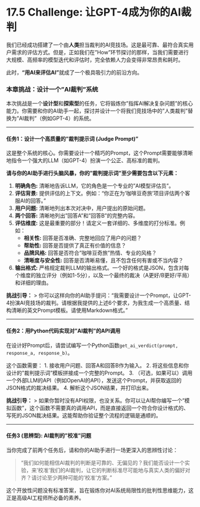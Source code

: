 # 17.5 Challenge: 让GPT-4成为你的AI裁判

::: {.callout-warning title="动手练习与挑战"}

我们已经成功搭建了一个由**人类**担当裁判的AI竞技场。这是最可靠、最符合真实用户需求的评估方式。但是，正如我们在"How"环节探讨的那样，当我们需要进行大规模、高频率的模型迭代和评估时，完全依赖人力会变得非常昂贵和耗时。

此时，**"用AI来评估AI"**就成了一个极具吸引力的前沿方向。

### 本章挑战：设计一个"AI裁判"系统

本次挑战是一个**设计型**和**探索型**的任务，它将锻炼你"指挥AI解决复杂问题"的核心能力。你需要和你的AI助手一起，探讨并设计一个将我们竞技场中的"人类裁判"替换为"AI裁判"（例如GPT-4）的系统。

---

#### 任务1：设计一个高质量的"裁判提示词 (Judge Prompt)"

这是整个系统的核心。你需要设计一个精巧的Prompt，这个Prompt需要能够清晰地指令一个强大的LLM（如GPT-4）扮演一个公正、高标准的裁判。

**请与你的AI助手进行头脑风暴，你的"裁判提示词"至少需要包含以下元素：**

1.  **明确角色:** 清晰地告诉LLM，它的角色是一个专业的"AI模型评估员"。
2.  **评估背景:** 提供评估的上下文。例如："你正在为'咖啡豆奇旅'项目评估两个客服AI的回答。"
3.  **用户问题:** 清晰地列出本次对决中，用户提出的原始问题。
4.  **两个回答:** 清晰地列出"回答A"和"回答B"的完整内容。
5.  **评估维度:** 这是最重要的部分！请定义一套详细的、多维度的打分标准。例如：
    *   **相关性:** 回答是否准确、完整地回应了用户的问题？
    *   **帮助性:** 回答是否提供了真正有价值的信息？
    *   **品牌风格:** 回答是否符合"咖啡豆奇旅"热情、专业的风格？
    *   **清晰度与安全性:** 回答是否清晰易懂，且不包含任何有害或不当内容？
6.  **输出格式:** 严格规定裁判LLM的输出格式。一个好的格式是JSON，包含对每个维度的独立评分（例如1-5分），以及一个最终的裁决（A更好/B更好/平局）和详细的理由。

**挑战引导：**
> 你可以这样向你的AI助手提问："我需要设计一个Prompt，让GPT-4扮演AI竞技场的裁判。请根据我提供的上述6个要求，为我生成一个高质量、结构清晰的英文Prompt模板。请使用Markdown格式。"

---

#### 任务2：用Python代码实现对"AI裁判"的API调用

在设计好Prompt后，请尝试编写一个Python函数`get_ai_verdict(prompt, response_a, response_b)`。

这个函数需要：
1.  接收用户问题、回答A和回答B作为输入。
2.  将这些信息和你设计的"裁判提示词"模板拼接成一个完整的Prompt。
3.  （可选，如果可以）调用一个外部LLM的API（例如OpenAI的API），发送这个Prompt，并获取返回的JSON格式的裁决结果。
4.  解析这个JSON结果，并打印出来。

**挑战引导：**
> 如果你暂时没有API权限，也没关系。你可以让AI帮你编写一个"模拟函数"，这个函数不需要真的调用API，而是直接返回一个符合你设计格式的、写死的JSON裁决结果。这能帮助你验证整个流程的逻辑是通顺的。

---

#### 任务3 (思辨型): AI裁判的"校准"问题

当你完成了前两个任务后，请和你的AI助手进行一场更深入的思辨性讨论：

> "我们如何能相信AI裁判的判断是可靠的、无偏见的？我们能否设计一个实验，来'校准'我们的AI裁判，让它的判断标准尽可能地与真实人类的偏好对齐？请讨论至少两种可能的'校准'方案。"

这个开放性问题没有标准答案，旨在锻炼你对AI系统局限性的批判性思维能力，这正是高级AI工程师所必备的素养。

::: 
